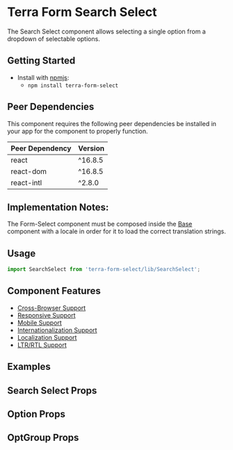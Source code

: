 


<Badge />

# Terra Form Search Select

The Search Select component allows selecting a single option from a dropdown of selectable options.

## Getting Started

- Install with [npmjs](https://www.npmjs.com):
  - `npm install terra-form-select`

<!-- AUTO-GENERATED-CONTENT:START Peer Dependencies -->

## Peer Dependencies

This component requires the following peer dependencies be installed in your app for the component to properly function.

| Peer Dependency | Version |
|-|-|
| react | ^16.8.5 |
| react-dom | ^16.8.5 |
| react-intl | ^2.8.0 |

<!-- AUTO-GENERATED-CONTENT:END -->

## Implementation Notes:

The Form-Select component must be composed inside the [Base][1] component with a locale in order for it to load the correct translation strings.

[1]: /components/cerner-terra-core-docs/base/about

## Usage

```jsx
import SearchSelect from 'terra-form-select/lib/SearchSelect';
```

## Component Features

- [Cross-Browser Support](https://engineering.cerner.com/terra-ui/about/terra-ui/component-standards#cross-browser-support)
- [Responsive Support](https://engineering.cerner.com/terra-ui/about/terra-ui/component-standards#responsive-support)
- [Mobile Support](https://engineering.cerner.com/terra-ui/about/terra-ui/component-standards#mobile-support)
- [Internationalization Support](https://engineering.cerner.com/terra-ui/about/terra-ui/component-standards#internationalization-i18n)
- [Localization Support](https://engineering.cerner.com/terra-ui/about/terra-ui/component-standards#internationalization-i18n)
- [LTR/RTL Support](https://engineering.cerner.com/terra-ui/about/terra-ui/component-standards#ltr--rtl)

## Examples
<SearchExample description="A Search Select allows selecting a single option." />
<IsTouchAccessibleExample description="Ensure accessibility on touch devices. Will render the dropdown menu in normal DOM flow with position absolute. By default, the menu renders in a portal, which is inaccessible on touch devices." />
<DisabledExample />
<InvalidExample description="Applies theme-specific styling for invalid. Will also display error text when used with a Field." />
<IncompleteExample description="Applies theme-specific styling for incomplete. ***Note: Only use incomplete if given specific guidance, reserved for specific applications when no value has been provided. Not for general use.***" />
<OptGroupExample title="Ability to add Option Groups" description="An OptGroup provides a way to group options together within the listbox." />
<MaxHeightExample title="Ability to set a Maximum Height" description="An example of implementing a custom max height of the Search." />
<AllowClearExample title="Ability to Clear Selection" description="An example with an option to clear the selected item." />
<ControlledExample title="Create a Controlled Search Select" description="An example of implementing a controlled Search Select." />

## Search Select Props
<SearchSelectPropsTable />

## Option Props
<OptionPropsTable />

## OptGroup Props
<OptGroupPropsTable />
   